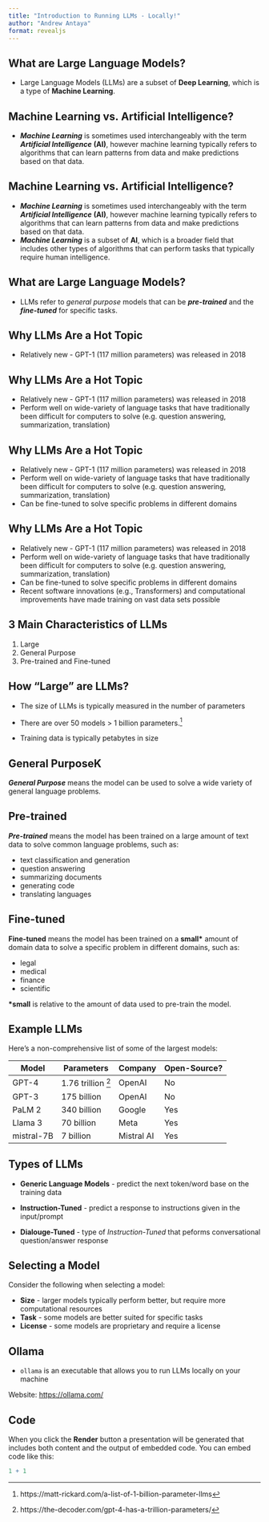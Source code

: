 ```yaml
---
title: "Introduction to Running LLMs - Locally!"
author: "Andrew Antaya"
format: revealjs
---
```


## What are Large Language Models?

- Large Language Models (LLMs) are a subset of **Deep Learning**,
  which is a type of **Machine Learning**.

## Machine Learning vs. Artificial Intelligence?

-   ***Machine Learning*** is sometimes used interchangeably with the term
    ***Artificial Intelligence*** **(AI)**, however machine learning typically
    refers to algorithms that can learn patterns from data and make
    predictions based on that data.
    
## Machine Learning vs. Artificial Intelligence?

-   ***Machine Learning*** is sometimes used interchangeably with the term
    ***Artificial Intelligence*** **(AI)**, however machine learning typically
    refers to algorithms that can learn patterns from data and make
    predictions based on that data.
-   ***Machine Learning*** is a subset of **AI**, which is a broader field
    that includes other types of algorithms that can perform tasks that
    typically require human intelligence.

## What are Large Language Models?

- LLMs refer to *general purpose* models that can be ***pre-trained***
  and the ***fine-tuned*** for specific tasks.

## Why LLMs Are a Hot Topic

-   Relatively new - GPT-1 (117 million parameters) was released in 2018 

## Why LLMs Are a Hot Topic

-   Relatively new - GPT-1 (117 million parameters) was released in 2018 
-   Perform well on wide-variety of language tasks that have traditionally been difficult for computers to solve (e.g. question answering, summarization, translation)

## Why LLMs Are a Hot Topic

-   Relatively new - GPT-1 (117 million parameters) was released in 2018 
-   Perform well on wide-variety of language tasks that have traditionally been difficult for computers to solve (e.g. question answering, summarization, translation)
-   Can be fine-tuned to solve specific problems in different domains

## Why LLMs Are a Hot Topic

-   Relatively new - GPT-1 (117 million parameters) was released in 2018 
-   Perform well on wide-variety of language tasks that have traditionally been difficult for computers to solve (e.g. question answering, summarization, translation)
-   Can be fine-tuned to solve specific problems in different domains
-   Recent software innovations (e.g., Transformers) and computational improvements have made training on vast data sets possible

## 3 Main Characteristics of LLMs

1.  Large
2.  General Purpose
3.  Pre-trained and Fine-tuned

## How "Large" are LLMs?

-   The size of LLMs is typically measured in the number of parameters

-   There are over 50 models \> 1 billion parameters.[^1]

-   Training data is typically petabytes in size

## General PurposeK

***General Purpose*** means the model can be used to solve a wide
variety of general language problems.

## Pre-trained

***Pre-trained*** means the model has been trained on a large amount of
text data to solve common language problems, such as:

-   text classification and generation
-   question answering
-   summarizing documents
-   generating code
-   translating languages

## Fine-tuned

**Fine-tuned** means the model has been trained on a **small\*** amount
of domain data to solve a specific problem in different domains, such
as:

-   legal
-   medical
-   finance
-   scientific

**\*small** is relative to the amount of data used to pre-train the
model.

## Example LLMs

Here's a non-comprehensive list of some of the largest models:

| Model      | Parameters         | Company    | Open-Source? |
|------------|--------------------|------------|--------------|
| GPT-4      | 1.76 trillion [^2] | OpenAI     | No           |
| GPT-3      | 175 billion        | OpenAI     | No           |
| PaLM 2     | 340 billion        | Google     | Yes          |
| Llama 3    | 70 billion         | Meta       | Yes          |
| mistral-7B | 7 billion          | Mistral AI | Yes          |

## Types of LLMs

-   **Generic Language Models** - predict the next token/word base on
    the training data

-   **Instruction-Tuned** - predict a response to instructions given in
    the input/prompt

-   **Dialouge-Tuned** - type of *Instruction-Tuned* that peforms
    conversational question/answer response

## Selecting a Model

Consider the following when selecting a model:

-   **Size** - larger models typically perform better, but require more
    computational resources
-   **Task** - some models are better suited for specific tasks
-   **License** - some models are proprietary and require a license

## Ollama

- `ollama` is an executable that allows you to run LLMs locally on your
  machine

Website: [https://ollama.com/](https://ollama.com/)

## Code

When you click the **Render** button a presentation will be generated
that includes both content and the output of embedded code. You can
embed code like this:

```r
1 + 1
```

[^1]: https://matt-rickard.com/a-list-of-1-billion-parameter-llms

[^2]: https://the-decoder.com/gpt-4-has-a-trillion-parameters/
